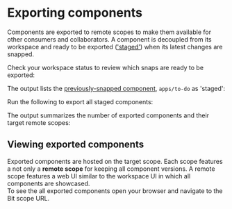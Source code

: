 
# Exporting components

Components are exported to remote scopes to make them available for other consumers and collaborators.
A component is decoupled from its workspace and ready to be exported (['staged'](/workspace/workspace-status)) when its latest changes are snapped.

Check your workspace status to review which snaps are ready to be exported:

<StatusExample />

The output lists the [previously-snapped component](/getting-started/collaborate/snap-component-changes), `apps/to-do` as 'staged':

<StatusOutput />

Run the following to export all staged components:

<ExportExample />

<ExpandedExport />

The output summarizes the number of exported components and their target remote scopes:

<ExportOutput />

## Viewing exported components

Exported components are hosted on the target scope. Each scope features a not only a **remote scope** for keeping all component versions. A remote scope features a web UI similar to the workspace UI in which all components are showcased.  
To see the all exported components open your browser and navigate to the Bit scope URL.

